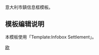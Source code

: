 <noinclude>{{Documentation subpage}}</noinclude>
<!-- 在本行下編輯模板說明 -->
{{High-use|7656}}
{{Uses Infobox settlement}}
意大利市鎮信息框模板。

== 模板编辑说明 ==
本模板使用「Template:Infobox Settlement」。

<includeonly>
<!-- 本行下加入模板的分類，跨維基連結加入Wikidata（參見[[Wikipedia:Wikidata]]） -->
[[Category:行政区划信息框模板|欧]]

</includeonly>